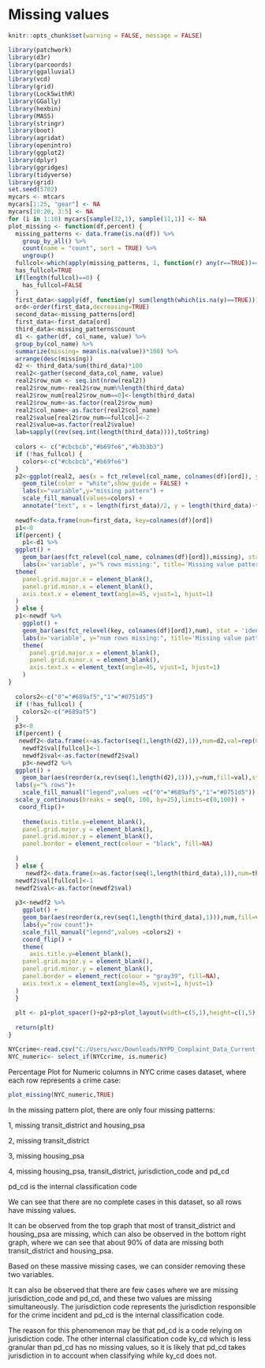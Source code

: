 # Missing values


```r
knitr::opts_chunk$set(warning = FALSE, message = FALSE) 
```



```r

library(patchwork)
library(d3r)
library(parcoords)
library(ggalluvial)
library(vcd)
library(grid)
library(Lock5withR)
library(GGally)
library(hexbin)
library(MASS)
library(stringr) 
library(boot)
library(agridat)
library(openintro)
library(ggplot2)
library(dplyr)
library(ggridges)
library(tidyverse)
library(grid)
set.seed(5702)
mycars <- mtcars
mycars[1:25, "gear"] <- NA
mycars[10:20, 3:5] <- NA
for (i in 1:10) mycars[sample(32,1), sample(11,1)] <- NA
plot_missing <- function(df,percent) {
  missing_patterns <- data.frame(is.na(df)) %>%
    group_by_all() %>%
    count(name = "count", sort = TRUE) %>%
    ungroup()
  fullcol<-which(apply(missing_patterns, 1, function(r) any(r==TRUE))==FALSE)
  has_fullcol=TRUE
  if(length(fullcol)==0) {
    has_fullcol=FALSE
  }
  first_data<-sapply(df, function(y) sum(length(which(is.na(y)==TRUE))))
  ord<-order(first_data,decreasing=TRUE)
  second_data<-missing_patterns[ord]
  first_data<-first_data[ord]
  third_data<-missing_patterns$count
  d1 <- gather(df, col_name, value) %>%
  group_by(col_name) %>%
  summarize(missing= mean(is.na(value))*100) %>%
  arrange(desc(missing))
  d2 <- third_data/sum(third_data)*100
  real2<-gather(second_data,col_name, value)
  real2$row_num <- seq.int(nrow(real2))
  real2$row_num<-real2$row_num%%length(third_data)
  real2$row_num[real2$row_num==0]<-length(third_data)
  real2$row_num<-as.factor(real2$row_num)
  real2$col_name<-as.factor(real2$col_name)
  real2$value[real2$row_num==fullcol]<-2
  real2$value=as.factor(real2$value)
  lab=sapply((rev(seq.int(length(third_data)))),toString)
  
  colors <- c("#cbcbcb","#b69fe6","#b3b3b3")
  if (!has_fullcol) {
    colors<-c("#cbcbcb","#b69fe6")
  }
  p2<-ggplot(real2, aes(x = fct_relevel(col_name, colnames(df)[ord]), y = fct_relevel(row_num,lab), fill=value)) +
    geom_tile(color = "white",show_guide = FALSE) +
    labs(x="variable",y="missing pattern") +
    scale_fill_manual(values=colors) +
    annotate("text", x = length(first_data)/2, y = length(third_data)-fullcol+1, label = "complete cases") + theme_grey()+theme(axis.text.x = element_text(angle=45, vjust=1, hjust=1))
  
  newdf<-data.frame(num=first_data, key=colnames(df)[ord])
  p1<-0
  if(percent) {
    p1<-d1 %>%
  ggplot() +
    geom_bar(aes(fct_relevel(col_name, colnames(df)[ord]),missing), stat = 'identity',fill="#689af5", alpha = 0.7) + scale_y_continuous(breaks = seq(0, 100, by=25),limits=c(0,100)) +
    labs(x='variable', y="% rows missing:", title='Missing value patterns') +
  theme(
    panel.grid.major.x = element_blank(),
    panel.grid.minor.x = element_blank(),
    axis.text.x = element_text(angle=45, vjust=1, hjust=1)
  )
  } else {
  p1<-newdf %>%
    ggplot() +
    geom_bar(aes(fct_relevel(key, colnames(df)[ord]),num), stat = 'identity',fill="#689af5", alpha = 0.7) + 
    labs(x='variable', y="num rows missing:", title='Missing value patterns') +
    theme(
      panel.grid.major.x = element_blank(),
      panel.grid.minor.x = element_blank(),
      axis.text.x = element_text(angle=45, vjust=1, hjust=1)
    )
}
  
  colors2<-c("0"="#689af5","1"="#0751d5")
  if (!has_fullcol) {
    colors2<-c("#689af5")
  }
  p3<-0
  if(percent) {
   newdf2<-data.frame(x=as.factor(seq(1,length(d2),1)),num=d2,val=rep(0,length(d2) ))
    newdf2$val[fullcol]<-1
    newdf2$val<-as.factor(newdf2$val)
    p3<-newdf2 %>%
  ggplot() +
    geom_bar(aes(reorder(x,rev(seq(1,length(d2),1))),y=num,fill=val),stat = 'identity',position='dodge',alpha=0.7,show.legend = FALSE) +
  labs(y="% rows")+
    scale_fill_manual("legend",values =c("0"="#689af5","1"="#0751d5")) + 
  scale_y_continuous(breaks = seq(0, 100, by=25),limits=c(0,100)) +
   coord_flip()+
 
    theme(axis.title.y=element_blank(),
    panel.grid.major.y = element_blank(),
    panel.grid.minor.y = element_blank(),
    panel.border = element_rect(colour = "black", fill=NA)
    
  ) 
  } else {
     newdf2<-data.frame(x=as.factor(seq(1,length(third_data),1)),num=third_data,val=rep(0,length(third_data)))
  newdf2$val[fullcol]<-1
  newdf2$val<-as.factor(newdf2$val)
    
  p3<-newdf2 %>%
    ggplot() +
    geom_bar(aes(reorder(x,rev(seq(1,length(third_data),1))),num,fill=val),stat = 'identity',position='dodge',alpha=0.7,show.legend = FALSE) +
    labs(y="row count")+
    scale_fill_manual("legend",values =colors2) +
    coord_flip() +
    theme(
      axis.title.y=element_blank(),
    panel.grid.major.y = element_blank(),
    panel.grid.minor.y = element_blank(),
    panel.border = element_rect(colour = "gray39", fill=NA),
    axis.text.x = element_text(angle=45, vjust=1, hjust=1)
  )
  }
  
  plt <- p1+plot_spacer()+p2+p3+plot_layout(width=c(5,1),height=c(1,5))
  
  return(plt)
}


```




```r
NYCcrime<-read.csv("C:/Users/wxc/Downloads/NYPD_Complaint_Data_Current__Year_To_Date_.csv",na.strings=c("","NA"))
NYC_numeric<- select_if(NYCcrime, is.numeric)

```


Percentage Plot for Numeric columns in NYC crime cases dataset, where each row represents a crime case:

```r
plot_missing(NYC_numeric,TRUE)
```





In the missing pattern plot, there are only four missing patterns:

1, missing transit_district and housing_psa

2, missing transit_district

3, missing housing_psa

4, missing housing_psa, transit_district, jurisdiction_code and pd_cd

pd_cd is the internal classification code 


We can see that there are no complete cases in this dataset, so all rows have missing values.

It can be observed from the top graph that most of transit_district and housing_psa are missing, which can also be observed in the bottom right graph, where we can see that about 90% of data are missing both transit_district and housing_psa.

Based on these massive missing cases, we can consider removing these two variables.

It can also be observed that there are few cases where we are missing jurisdiction_code and pd_cd, and these two values are missing simultaneously. The jurisdiction code represents the jurisdiction responsible for the crime incident and pd_cd is the internal classification code.

The reason for this phenomenon may be that pd_cd is a code relying on jurisdiction code. The other internal classification code ky_cd which is less granular than pd_cd has no missing values, so it is likely that pd_cd takes jurisdiction in to account when classifying while ky_cd does not.